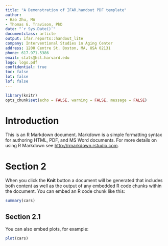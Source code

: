 ```yaml
---
title: "A Demonstration of IFAR.handout PDF template"
author: 
- Hao Zhu, MA 
- Thomas G. Travison, PhD
date: "`r Sys.Date()`"
documentclass: article
output: ifar.reports::handout_lite
company: Interventional Studies in Aging Center
address: 1200 Centre St. Boston, MA, USA 02131
phone: 617.971.5386
email: stats@hsl.harvard.edu
logo: logo.pdf
confidential: true
toc: false
lot: false
lof: false
---
```


```r
library(knitr)
opts_chunk$set(echo = FALSE, warning = FALSE, message = FALSE)
```


# Introduction
This is an R Markdown document. Markdown is a simple formatting syntax for authoring HTML, PDF, and MS Word documents. For more details on using R Markdown see <http://rmarkdown.rstudio.com>.

# Section 2
When you click the **Knit** button a document will be generated that includes both content as well as the output of any embedded R code chunks within the document. You can embed an R code chunk like this:

```r
summary(cars)
```

## Section 2.1
You can also embed plots, for example:

```r
plot(cars)
```

